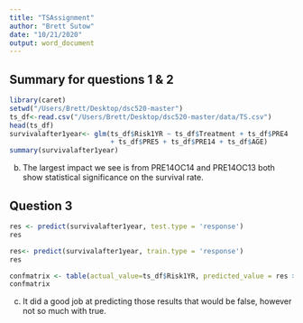 ```yaml
---
title: "TSAssignment"
author: "Brett Sutow"
date: "10/21/2020"
output: word_document
---
```

## Summary for questions 1 & 2 

```r
library(caret)
setwd("/Users/Brett/Desktop/dsc520-master")
ts_df<-read.csv("/Users/Brett/Desktop/dsc520-master/data/TS.csv")
head(ts_df)
survivalafter1year<- glm(ts_df$Risk1YR ~ ts_df$Treatment + ts_df$PRE4
                         + ts_df$PRE5 + ts_df$PRE14 + ts_df$AGE)
summary(survivalafter1year)
```
b. The largest impact we see is from PRE14OC14 and PRE14OC13 both show statistical significance on the survival rate. 

## Question 3
```r
res <- predict(survivalafter1year, test.type = 'response')
res

res<- predict(survivalafter1year, train.type = 'response')
res

confmatrix <- table(actual_value=ts_df$Risk1YR, predicted_value = res >0.5)
confmatrix

```
c. It did a good job at predicting those results that would be false, however not so much with true. 